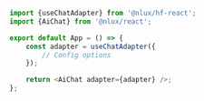 ```js
import {useChatAdapter} from '@nlux/hf-react';
import {AiChat} from '@nlux/react';

export default App = () => {
    const adapter = useChatAdapter({
        // Config options
    });

    return <AiChat adapter={adapter} />;
};
```
